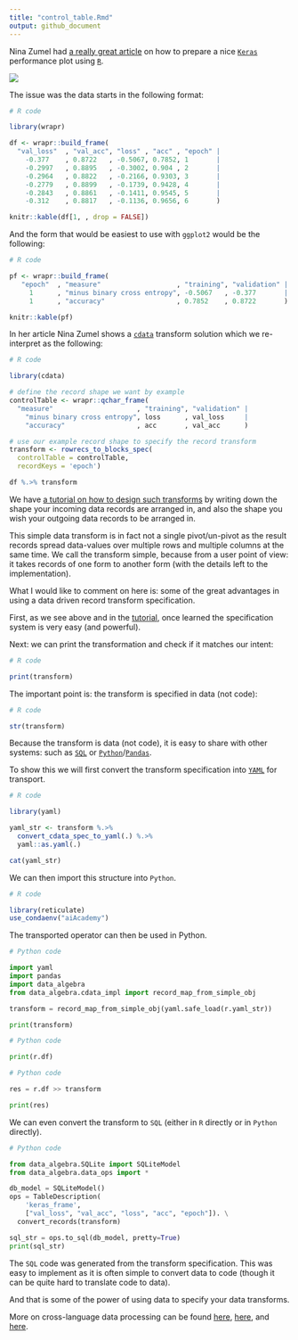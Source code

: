 ```yaml
---
title: "control_table.Rmd"
output: github_document
---
```


Nina Zumel had [a really great article](http://winvector.github.io/FluidData/FluidDataReshapingWithCdata.html) on how to prepare a nice [`Keras`](https://keras.io) performance plot using [`R`](https://www.r-project.org).

![](Keras_plot.png)

The issue was the data starts in the following format:


```r
# R code

library(wrapr)

df <- wrapr::build_frame(
  "val_loss"  , "val_acc", "loss" , "acc" , "epoch" |
    -0.377    , 0.8722   , -0.5067, 0.7852, 1       |
    -0.2997   , 0.8895   , -0.3002, 0.904 , 2       |
    -0.2964   , 0.8822   , -0.2166, 0.9303, 3       |
    -0.2779   , 0.8899   , -0.1739, 0.9428, 4       |
    -0.2843   , 0.8861   , -0.1411, 0.9545, 5       |
    -0.312    , 0.8817   , -0.1136, 0.9656, 6       )

knitr::kable(df[1, , drop = FALSE])
```

And the form that would be easiest to use with `ggplot2` would be the following:

```r
# R code

pf <- wrapr::build_frame(
   "epoch"  , "measure"                   , "training", "validation" |
     1      , "minus binary cross entropy", -0.5067   , -0.377       |
     1      , "accuracy"                  , 0.7852    , 0.8722       )

knitr::kable(pf)
```

In her article Nina Zumel shows a [`cdata`](https://winvector.github.io/cdata/) transform solution which we re-interpret as the following:


```r
# R code

library(cdata)

# define the record shape we want by example
controlTable <- wrapr::qchar_frame(
  "measure"                     , "training", "validation" |
    "minus binary cross entropy", loss      , val_loss     |
    "accuracy"                  , acc       , val_acc      )

# use our example record shape to specify the record transform
transform <- rowrecs_to_blocks_spec(
  controlTable = controlTable,
  recordKeys = 'epoch')

df %.>% transform
```

We have [a tutorial on how to design such transforms](https://cran.r-project.org/web/packages/cdata/vignettes/design.html) by writing down the shape your incoming data records are arranged in, and also the shape you wish your outgoing data records to be arranged in.

This simple data transform is in fact not a single pivot/un-pivot as the result records spread data-values over multiple rows and multiple columns at the same time. We call the transform simple, because from a user point of view: it takes records of one form to another form (with the details left to the implementation).

What I would like to comment on here is: some of the great advantages in using a data driven record transform specification.

First, as we see above and in the [tutorial](https://cran.r-project.org/web/packages/cdata/vignettes/design.html), once learned the specification system is very easy (and powerful).

Next: we can print the transformation and check if it matches our intent:

```r
# R code

print(transform)
```

The important point is: the transform is specified in data (not code):

```r
# R code

str(transform)
```


Because the transform is data (not code), it is easy to share with other systems: such as [`SQL`](https://en.wikipedia.org/wiki/SQL) or [`Python`](https://www.python.org)/[`Pandas`](https://pandas.pydata.org).

To show this we will first convert the transform specification into [`YAML`](https://yaml.org) for transport.

```r
# R code

library(yaml)

yaml_str <- transform %.>%
  convert_cdata_spec_to_yaml(.) %.>%
  yaml::as.yaml(.)

cat(yaml_str)
```

We can then import this structure into `Python`.

```r
# R code

library(reticulate)
use_condaenv("aiAcademy") 
```

The transported operator can then be used in Python.

```python
# Python code

import yaml
import pandas
import data_algebra
from data_algebra.cdata_impl import record_map_from_simple_obj

transform = record_map_from_simple_obj(yaml.safe_load(r.yaml_str))

print(transform)
```


```python
# Python code

print(r.df)
```

```python
# Python code

res = r.df >> transform

print(res)
```


We can even convert the transform to `SQL` (either in `R` directly or in `Python` directly).

```python
# Python code

from data_algebra.SQLite import SQLiteModel
from data_algebra.data_ops import *

db_model = SQLiteModel()
ops = TableDescription(
    'keras_frame', 
    ["val_loss", "val_acc", "loss", "acc", "epoch"]). \
  convert_records(transform)

sql_str = ops.to_sql(db_model, pretty=True)
print(sql_str)
```

The `SQL` code was generated from the transform specification. This was easy to implement as it is often simple to convert data to code (though it can be quite hard to translate code to data).

And that is some of the power of using data to specify your data transforms.

More on cross-language data processing can be found [here](https://github.com/WinVector/rquery/blob/master/Examples/data_algebra/interop.md), [here](https://github.com/WinVector/data_algebra/blob/master/Examples/LogisticExample/ScoringExample.md),
and [here](https://github.com/WinVector/data_algebra/blob/master/Examples/cdata/cdata_example.ipynb).


